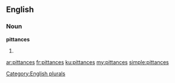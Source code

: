 ==English==

===Noun===
'''pittances'''

# {{plural of|pittance}}

[[Category:English plurals]]

[[ar:pittances]]
[[fr:pittances]]
[[ku:pittances]]
[[my:pittances]]
[[simple:pittances]]